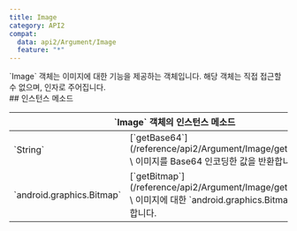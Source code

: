 ```yaml
---
title: Image
category: API2
compat:
  data: api2/Argument/Image
  feature: "*"
---
```


<Section>
  `Image` 객체는 이미지에 대한 기능을 제공하는 객체입니다. 해당 객체는 직접 접근할 수 없으며, 인자로 주어집니다.
</Section>
<Section>
  ## 인스턴스 메소드

  <Table>
    <Thead>
      <Tr>
        <Th colSpan="2">`Image` 객체의 인스턴스 메소드</Th>
      </Tr>
    </Thead>
    <Tbody>
      <Tr>
        <Td><span>`String`</span></Td>
        <Td>
          [`getBase64`](/reference/api2/Argument/Image/getBase64)`()` \
          이미지를 Base64 인코딩한 값을 반환합니다.
        </Td>
      </Tr>
      <Tr>
        <Td><span>`android.graphics.Bitmap`</span></Td>
        <Td>
          [`getBitmap`](/reference/api2/Argument/Image/getBitmap)`()` \
          이미지에 대한 `android.graphics.Bitmap` 값을 반환합니다.
        </Td>
      </Tr>
    </Tbody>
  </Table>
</Section>